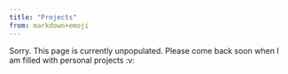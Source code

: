 ```yaml
---
title: "Projects"
from: markdown+emoji
---
```


Sorry. This page is currently unpopulated. Please come back soon when I am filled with personal projects :v: